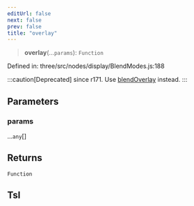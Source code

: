 ```yaml
---
editUrl: false
next: false
prev: false
title: "overlay"
---
```


> **overlay**(...`params`): `Function`

Defined in: three/src/nodes/display/BlendModes.js:188

:::caution[Deprecated]
since r171. Use [blendOverlay](Three.WebGPU.TSL.blendOverlay.html) instead.
:::

## Parameters

### params

...`any`[]

## Returns

`Function`

## Tsl
